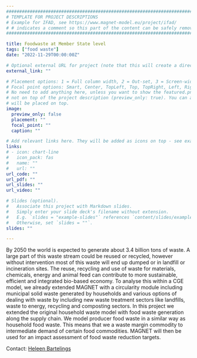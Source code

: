 ```yaml
---
##########################################################################################
# TEMPLATE FOR PROJECT DESCRIPTIONS 
# Example for IFAD, see https://www.magnet-model.eu/project/ifad/
# # indicates a comment so this part of the content can be safely removed.
##########################################################################################

title: Foodwaste at Member State level 
tags: ["food waste"]
date: "2022-11-29T00:00:00Z"

# Optional external URL for project (note that this will create a direct link and replaces the project detail page).
external_link: ""

# Placement options: 1 = Full column width, 2 = Out-set, 3 = Screen-width
# Focal point options: Smart, Center, TopLeft, Top, TopRight, Left, Right, BottomLeft, Bottom, BottomRight
# No need to add anything here, unless you want to show the featured.png picture only in list of projects but
# not on top of the project description (preview_only: true). You can also add a caption to your featured.png that
# will be placed on top.
image:
  preview_only: false
  placement: ""
  focal_point: ""
  caption: ""

# Add relevant links here. They will be added as icons on top - see examples. If there are no links use ""  
links:
# - icon: chart-line
#   icon_pack: fas
#   name: ""
#   url: ""
url_code: ""
url_pdf: ""
url_slides: ""
url_video: ""

# Slides (optional).
#   Associate this project with Markdown slides.
#   Simply enter your slide deck's filename without extension.
#   E.g. `slides = "example-slides"` references `content/slides/example-slides.md`.
#   Otherwise, set `slides = ""`.
slides: ""

---
```


By 2050 the world is expected to generate about 3.4 billion tons of waste. A large part of this waste stream could be reused or recycled, however without intervention most of this waste will end up dumped or in landfill or incineration sites. The reuse, recycling and use of waste for materials, chemicals, energy and animal feed can contribute to more sustainable, efficient and integrated bio-based economy. To analyse this within a CGE model, we already extended MAGNET with a circularity module including municipal solid waste generated by households and various options of dealing with waste by including new waste treatment sectors like landfills, waste to energy, recycling and composting sectors. In this project we extended the original household waste model with food waste generation along the supply chain. We model producer food waste in a similar way as household food waste. This means that we a waste margin commodity to intermediate demand of certain food commodities. MAGNET will then be used for an impact assessment of food waste reduction targets.

Contact: [Heleen Bartelings](/author/heleen-bartelings/)
